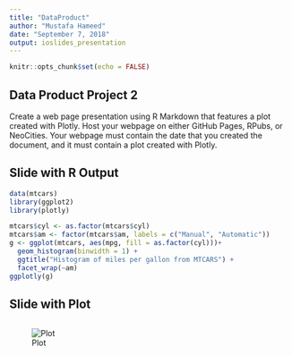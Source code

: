 ```yaml
---
title: "DataProduct"
author: "Mustafa Hameed"
date: "September 7, 2018"
output: ioslides_presentation
---
```


```r
knitr::opts_chunk$set(echo = FALSE)
```

## Data Product Project 2

Create a web page presentation using R Markdown that features a plot created with Plotly. Host your webpage on either GitHub Pages, RPubs, or NeoCities. Your webpage must contain the date that you created the document, and it must contain a plot created with Plotly.



## Slide with R Output

```r
data(mtcars)
library(ggplot2)
library(plotly)

mtcars$cyl <- as.factor(mtcars$cyl)
mtcars$am <- factor(mtcars$am, labels = c("Manual", "Automatic"))
g <- ggplot(mtcars, aes(mpg, fill = as.factor(cyl)))+
  geom_histogram(binwidth = 1) + 
  ggtitle("Histogram of miles per gallon from MTCARS") +
  facet_wrap(~am) 
ggplotly(g)
```

## Slide with Plot


```r

```
![ Plot](Rplot.png)
